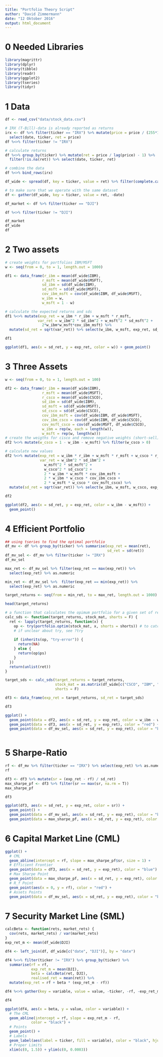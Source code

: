 ```yaml
---
title: "Portfolio Theory Script"
author: "David Zimmermann"
date: "12 Oktober 2016"
output: html_document
---
```

# 0 Needed Libraries
```r
library(magrittr)
library(dplyr)
library(tibble)
library(readr)
library(ggplot2)
library(tseries)
library(tidyr)
```

# 1 Data
```r
df <- read_csv("data/stock_data.csv")

# IRX (T-Bill)-data is already reported as returns
irx <- df %>% filter(ticker == "IRX") %>% mutate(price = price / (255*100)) %>%
  select(date, ticker, ret = price)
df %<>% filter(ticker != "IRX")

# calculate returns
df %<>% group_by(ticker) %>% mutate(ret = price / lag(price) - 1) %>%
  filter(!is.na(ret)) %>% select(date, ticker, ret)

# combine the data
df %<>% bind_rows(irx)

df_wide <- spread(df, key = ticker, value = ret) %>% filter(complete.cases(.))

# to make sure that we operate with the same dataset
df <- gather(df_wide, key = ticker, value = ret, -date) 

df_market <- df %>% filter(ticker == "DJI")

df %<>% filter(ticker != "DJI")

df_market
df_wide
df
```

# 2 Two assets
```r
# create weights for portfolios IBM/MSFT
w <- seq(from = 0, to = 1, length.out = 1000)

df1 <- data_frame(r_ibm = mean(df_wide$IBM),
                 r_msft = mean(df_wide$MSFT),
                 sd_ibm = sd(df_wide$IBM),
                 sd_msft = sd(df_wide$MSFT),
                 cov_ibm_msft = cov(df_wide$IBM, df_wide$MSFT),
                 w_ibm = w,
                 w_msft = 1 - w)

# calculate the expected returns and sds
df1 %<>% mutate(exp_ret = w_ibm * r_ibm + w_msft * r_msft,
               var_ret = w_ibm^2 * sd_ibm^2 + w_msft^2 * sd_msft^2 + 
                 2*w_ibm*w_msft*cov_ibm_msft) %>% 
  mutate(sd_ret = sqrt(var_ret)) %>% select(w_ibm, w_msft, exp_ret, sd_ret)

df1

ggplot(df1, aes(x = sd_ret, y = exp_ret, color = w)) + geom_point()
```

# 3 Three Assets
```r
w <- seq(from = 0, to = 1, length.out = 100)

df2 <- data_frame(r_ibm = mean(df_wide$IBM),
                 r_msft = mean(df_wide$MSFT),
                 r_csco = mean(df_wide$CSCO),
                 sd_ibm = sd(df_wide$IBM),
                 sd_msft = sd(df_wide$MSFT),
                 sd_csco = sd(df_wide$CSCO),
                 cov_ibm_msft = cov(df_wide$IBM, df_wide$MSFT),
                 cov_ibm_csco = cov(df_wide$IBM, df_wide$CSCO),
                 cov_msft_csco = cov(df_wide$MSFT, df_wide$CSCO),
                 w_ibm = rep(w, each = length(w)),
                 w_msft = rep(w, length(w)))
# create the weigths for cisco and remove negative weights (short-sell)
df2 %<>% mutate(w_csco = 1 - w_ibm - w_msft) %>% filter(w_csco > 0)

# calculate new values
df2 %<>% mutate(exp_ret = w_ibm * r_ibm + w_msft * r_msft + w_csco * r_csco,
                var_ret = w_ibm^2 * sd_ibm^2 + 
                  w_msft^2 * sd_msft^2 + 
                  w_csco^2 * sd_csco^2 + 
                  2 * w_ibm * w_msft * cov_ibm_msft + 
                  2 * w_ibm * w_csco * cov_ibm_csco + 
                  2 * w_msft * w_csco * cov_msft_csco) %>% 
  mutate(sd_ret = sqrt(var_ret)) %>% select(w_ibm, w_msft, w_csco, exp_ret, sd_ret)

df2

ggplot(df2, aes(x = sd_ret, y = exp_ret, color = w_ibm - w_msft)) +
  geom_point()
```
# 4 Efficient Portfolio
```r
## using tseries to find the optimal portfolio
df_mv <- df %>% group_by(ticker) %>% summarise(exp_ret = mean(ret),
                                               sd_ret = sd(ret))
df_mv_sel <- df_mv %>% filter(ticker != "IRX")
df_mv_sel

max_ret <- df_mv_sel %>% filter(exp_ret == max(exp_ret)) %>% 
  select(exp_ret) %>% as.numeric

min_ret <- df_mv_sel %>%  filter(exp_ret == min(exp_ret)) %>% 
  select(exp_ret) %>% as.numeric

target_returns <- seq(from = min_ret, to = max_ret, length.out = 1000)

head(target_returns)

# a function that calculates the opimum portfolio for a given set of returns
calc_sds <- function(target_returns, stock_mat, shorts = F) {
  ret <- lapply(target_returns, function(x) {
    op <- try(portfolio.optim(stock_mat, x, shorts = shorts)) # to catch errors
    # if unclear about try, see ?try
    
    if (inherits(op, "try-error")) {
      return(NA)
    } else {
      return(op$ps)
    }
  })
  return(unlist(ret))
}

target_sds <- calc_sds(target_returns = target_returns, 
                       stock_mat = as.matrix(df_wide[c("CSCO", "IBM", "MSFT")]),
                       shorts = F)

df3 <- data_frame(exp_ret = target_returns, sd_ret = target_sds)

df3 

ggplot() +
  geom_point(data = df2, aes(x = sd_ret, y = exp_ret, color = w_ibm - w_msft)) +
  geom_point(data = df3, aes(x = sd_ret, y = exp_ret), color = "red") +
  geom_point(data = df_mv_sel, aes(x = sd_ret, y = exp_ret), color = "black")
  
```

# 5 Sharpe-Ratio
```r
rf <- df_mv %>% filter(ticker == "IRX") %>% select(exp_ret) %>% as.numeric
rf

df3 <- df3 %>% mutate(sr = (exp_ret - rf) / sd_ret)
max_sharpe_pf <- df3 %>% filter(sr == max(sr, na.rm = T))
max_sharpe_pf

df3 

ggplot(df3, aes(x = sd_ret, y = exp_ret, color = sr)) +
  geom_point() +
  geom_point(data = df_mv_sel, aes(x = sd_ret, y = exp_ret), color = "black") +
  geom_point(data = max_sharpe_pf, aes(x = sd_ret, y = exp_ret), color = "red")
```

# 6 Capital Market Line (CML)
```r
ggplot() +
  # CML
  geom_abline(intercept = rf, slope = max_sharpe_pf$sr, size = 1) +
  # Efficient Frontier
  geom_point(data = df3, aes(x = sd_ret, y = exp_ret), color = "blue") +
  # Max Sharpe Point
  geom_point(data = max_sharpe_pf, aes(x = sd_ret, y = exp_ret), color = "red") +
  # R_f Point
  geom_point(aes(x = 0, y = rf), color = "red") + 
  # Assets Points
  geom_point(data = df_mv_sel, aes(x = sd_ret, y = exp_ret), color = "black")
```

# 7 Security Market Line (SML)
```r
calcBeta <- function(rets, market_rets) {
  cov(rets, market_rets) / var(market_rets)
}
exp_ret_m <- mean(df_wide$DJI)

df4 <- left_join(df, df_wide[c("date", "DJI")], by = "date")

df4 %<>% filter(ticker != "IRX") %>% group_by(ticker) %>% 
  summarise(rf = rf,
            exp_ret_m = mean(DJI),
            beta = calcBeta(ret, DJI),
            realised_ret = mean(ret)) %>%
  mutate(exp_ret = rf + beta * (exp_ret_m - rf))

df4 %<>% gather(key = variable, value = value, -ticker, -rf, -exp_ret_m, -beta)

df4

ggplot(df4, aes(x = beta, y = value, color = variable)) +
  # The CML
  geom_abline(intercept = rf, slope = exp_ret_m - rf,
            color = "black") +
  # Points
  geom_point() + 
  # Labels
  geom_label(aes(label = ticker, fill = variable), color = "black", hjust = -0.1) + 
  # Proper Limits
  xlim(c(0, 1.5)) + ylim(c(0, 0.0003))
```




